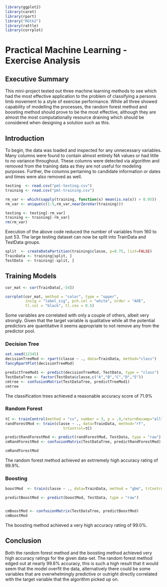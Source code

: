 ``` r

library(ggplot2)
library(caret)
library(rpart)
library("RGtk2")
library(rattle)
library(corrplot)

```

# Practical Machine Learning - Exercise Analysis

## Executive Summary

This mini-project tested out three machine learning methods to see which had the most effective application to the problem of classifying a persons limb movement to a style of exercise performance. While all three showed capability of modelling the processes, the random forest method and boosting method should prove to be the most effective, although they are almost the most computationally resource draining which should be considered when designing a solution such as this.

## Introduction

To begin, the data was loaded and inspected for any unnecessary variables. Many columns were found to contain almost entirely NA values or had little to no variance throughout. These columns were detected via algorithm and removed from the training data as they are not useful for modeling purposes. Further, the columns pertaining to candidate information or dates and times were also removed as well.

``` r

testing  <- read.csv("pml-testing.csv")
training <- read.csv("pml-training.csv")

rm_var <- which(sapply(training, function(x) mean(is.na(x)) > 0.95))
rm_var <- unique(c(1:5,rm_var,nearZeroVar(training)))

testing <- testing[-rm_var]
training <- training[-rm_var]
rm(rm_var)

```

Execution of the above code reduced the number of variables from 160 to just 53. The large testing dataset can now be split into TrainData and TestData groups.

```r

split  <- createDataPartition(training$classe, p=0.75, list=FALSE)
TrainData <- training[split, ]
TestData  <- training[-split, ]

```

## Training Models

```r

cor_mat <- cor(TrainData[,-54])

corrplot(cor_mat, method = "color", type = "upper",
         insig = "label_sig", pch.col = "white", order = "AOE",
         tl.col = "black", tl.cex = 0.5)


```
Some variables are correlated with only a couple of others, albeit very strongly. Given that the target variable is qualitative while all the potential predictors are quantitative it seems appropriate to not remove any from the predictor pool.

### Decision Tree

```r

set.seed(12345)
decisionTreeMod <- rpart(classe ~ ., data=TrainData, method="class")
fancyRpartPlot(decisionTreeMod)

predictTreeMod1 <- predict(decisionTreeMod, TestData, type = "class")
TestDataTree <- factor(TestData$classe,c("A","B","C","D","E"))
cmtree <- confusionMatrix(TestDataTree, predictTreeMod1)
cmtree

```
The classification trees achieved a reasonable accuracy score of 71.9%

### Random Forest

```r

tC <- trainControl(method = "cv", number = 3, p = .9,returnResamp="all")
randForestMod <- train(classe ~ ., data=TrainData, method="rf",
                          trControl=tC)

predictRandForestMod <- predict(randForestMod, TestData, type = "raw")
cmRandForestMod <- confusionMatrix(TestDataTree, predictRandForestMod)

cmRandForestMod

```
The random forest method achieved an extrremely high accuracy rating of 99.9%.

### Boosting

```r

boostMod  <- train(classe ~ ., data=TrainData, method = "gbm", trControl = tC, verbose = FALSE)

predictBoostMod <- predict(boostMod, TestData, type = "raw")


cmBoostMod <- confusionMatrix(TestDataTree, predictBoostMod)
cmBoostMod

```
The boosting method achieved a very high accuracy rating of 99.0%.


## Conclusion

Both the random forest method and the boosting method achieved very high accuracy ratings for the given data-set. The random forest method edged out at nearly 99.8% accuracy, this is such a high result that it would seem that the model overfit the data, alternatively there could be some variables that are overwhelmingly predictive or outright directly correlated with the target variable that the algorithm picked up on.